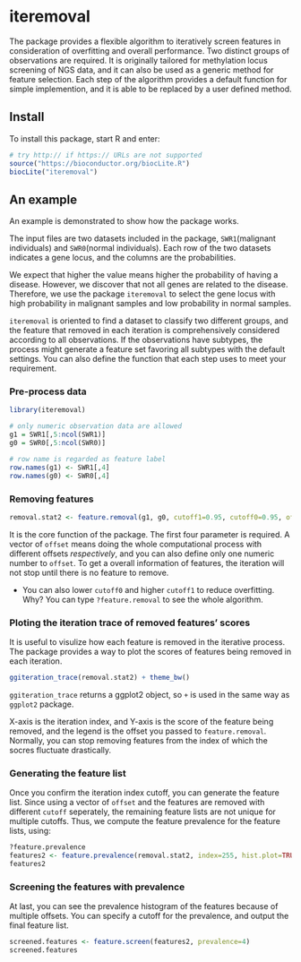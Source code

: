 <!--
%\VignetteEngine{knitr::knitr}
%\VignetteIndexEntry{An introduction to iteremoval}
-->

# iteremoval
The package provides a flexible algorithm to iteratively screen features in consideration of overfitting and overall performance. Two distinct groups of observations are required. It is originally tailored for methylation locus screening of NGS data, and it can also be used as a generic method for feature selection. Each step of the algorithm provides a default function for simple implemention, and it is able to be replaced by a user defined method.

## Install
To install this package, start R and enter:

```r
# try http:// if https:// URLs are not supported
source("https://bioconductor.org/biocLite.R")
biocLite("iteremoval")
```

## An example
An example is demonstrated to show how the package works. 

The input files are two datasets included in the package, `SWR1`(malignant individuals) and `SWR0`(normal individuals). Each row of the two datasets indicates a gene locus, and the columns are the probabilities. 

We expect that higher the value means higher the probability of having a disease. However, we discover that not all genes are related to the disease. Therefore, we use the package `iteremoval` to select the gene locus with high probability in malignant samples and low probability in normal samples. 

`iteremoval` is oriented to find a dataset to classify two different groups, and the feature that removed in each iteration is comprehensively considered according to all observations. If the observations have subtypes, the process might generate a feature set favoring all subtypes with the default settings. You can also define the function that each step uses to meet your requirement.

### Pre-process data
```r
library(iteremoval)

# only numeric observation data are allowed
g1 = SWR1[,5:ncol(SWR1)]
g0 = SWR0[,5:ncol(SWR0)]

# row name is regarded as feature label
row.names(g1) <- SWR1[,4]
row.names(g0) <- SWR0[,4]
```

### Removing features
```r
removal.stat2 <- feature.removal(g1, g0, cutoff1=0.95, cutoff0=0.95, offset=c(0.25, 0.5, 1, 2, 4))
```
It is the core function of the package. The first four parameter is required. A vector of `offset` means doing the whole computational process with different offsets *respectively*, and you can also define only one numeric number to `offset`. To get a overall information of features, the iteration will not stop until there is no feature to remove.

- You can also lower `cutoff0` and higher `cutoff1` to reduce overfitting. Why? You can type `?feature.removal` to see the whole algorithm.

### Ploting the iteration trace of removed features' scores
It is useful to visulize how each feature is removed in the iterative process. The package provides a way to plot the scores of features being removed in each iteration.

```r
ggiteration_trace(removal.stat2) + theme_bw()
```

`ggiteration_trace` returns a ggplot2 object, so `+` is used in the same way as `ggplot2` package.

X-axis is the iteration index, and Y-axis is the score of the feature being removed, and the legend is the offset you passed to `feature.removal`. Normally, you can stop removing features from the index of which the socres fluctuate drastically.

### Generating the feature list
Once you confirm the iteration index cutoff, you can generate the feature list. Since using a vector of `offset` and the features are removed with different `cutoff` seperately, the remaining feature lists are not unique for multiple cutoffs. Thus, we compute the feature prevalence for the feature lists, using:

```r
?feature.prevalence
features2 <- feature.prevalence(removal.stat2, index=255, hist.plot=TRUE)
features2
```

### Screening the features with prevalence
At last, you can see the prevalence histogram of the features because of multiple offsets. You can specify a cutoff for the prevalence, and output the final feature list.

```r
screened.features <- feature.screen(features2, prevalence=4)
screened.features
```